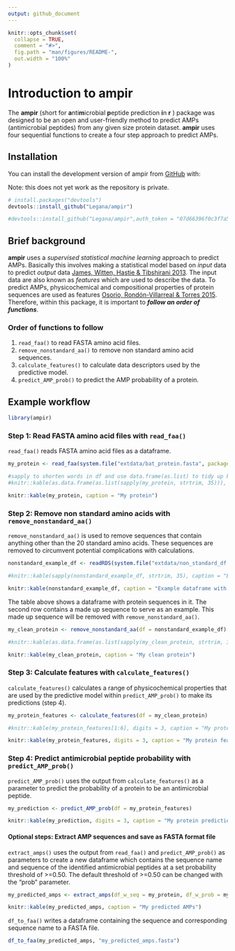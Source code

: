 ```yaml
---
output: github_document
---
```


<!-- README.md is generated from README.Rmd. Please edit that file -->

```r
knitr::opts_chunk$set(
  collapse = TRUE,
  comment = "#>",
  fig.path = "man/figures/README-",
  out.width = "100%"
)
```
# Introduction to ampir

<!-- badges: start -->
<!-- badges: end -->

The **ampir** (short for **a**nti**m**icrobial **p**eptide prediction **i**n **r** ) package was designed to be an open and user-friendly method to predict AMPs (antimicrobial peptides) from any given size protein dataset. **ampir** uses four sequential functions to create a four step approach to predict AMPs.

## Installation

You can install the development version of ampir from [GitHub](https://github.com/) with:

Note: this does not yet work as the repository is private.
```r
# install.packages("devtools")
devtools::install_github("Legana/ampir")
```

```r
#devtools::install_github("Legana/ampir",auth_token = "07d66396f0c3f7a5ac675b8e7312b9eda55d1d8b")
```

## Brief background

**ampir** uses a *supervised statistical machine learning* approach to predict AMPs. Basically this involves making a statistical model based on *input* data to predict *output* data [James, Witten, Hastie & Tibshirani 2013](http://www-bcf.usc.edu/~gareth/ISL/). The input data are also known as *features* which are used to describe the data. To predict AMPs, physicochemical and compositional properties of protein sequences are used as features [Osorio, Rondón-Villarreal & Torres 2015](https://journal.r-project.org/archive/2015/RJ-2015-001/RJ-2015-001.pdf). Therefore, within this package, it is important to ***follow an order of functions***.

### Order of functions to follow

1. `read_faa()` to read FASTA amino acid files.
2. `remove_nonstandard_aa()` to remove non standard amino acid sequences.
3. `calculate_features()` to calculate data descriptors used by the predictive model.
4. `predict_AMP_prob()` to predict the AMP probability of a protein.

## Example workflow

```r
library(ampir)
```

### Step 1: Read FASTA amino acid files with `read_faa()` 

`read_faa()` reads FASTA amino acid files as a dataframe.

```r
my_protein <- read_faa(system.file("extdata/bat_protein.fasta", package = "ampir"))
```

```r
#sapply to shorten words in df and use data.frame(as.list) to tidy up kable output
#knitr::kable(as.data.frame(as.list(sapply(my_protein, strtrim, 35))), caption = "My protein")

knitr::kable(my_protein, caption = "My protein")
```

### Step 2: Remove non standard amino acids with `remove_nonstandard_aa()`

`remove_nonstandard_aa()` is used to remove sequences that contain anything other than the 20 standard amino acids. These sequences are removed to circumvent potential complications with calculations.


```r
nonstandard_example_df <- readRDS(system.file("extdata/non_standard_df.rds", package = "ampir"))

#knitr::kable(sapply(nonstandard_example_df, strtrim, 35), caption = "Example dataframe with a nonsense protein")

knitr::kable(nonstandard_example_df, caption = "Example dataframe with a nonsense protein")
```

The table above shows a dataframe with protein sequences in it. The second row contains a made up sequence to serve as an example. This made up sequence will be removed with `remove_nonstandard_aa()`.

```r
my_clean_protein <- remove_nonstandard_aa(df = nonstandard_example_df)
```

```r
#knitr::kable(as.data.frame(as.list(sapply(my_clean_protein, strtrim, 35))), caption = "My clean protein")

knitr::kable(my_clean_protein, caption = "My clean protein")
```


### Step 3: Calculate features with `calculate_features()`

`calculate_features()` calculates a range of physicochemical properties that are used by the predictive model within `predict_AMP_prob()` to make its predictions (step 4).

```r
my_protein_features <- calculate_features(df = my_clean_protein)
```

```r
#knitr::kable(my_protein_features[1:6], digits = 3, caption = "My protein features ( first six columns )")

knitr::kable(my_protein_features, digits = 3, caption = "My protein features")

```

### Step 4: Predict antimicrobial peptide probability with `predict_AMP_prob()` 

`predict_AMP_prob()` uses the output from `calculate_features()` as a parameter to predict the probability of a protein to be an antimicrobial peptide.

```r
my_prediction <- predict_AMP_prob(df = my_protein_features)
```

```r
knitr::kable(my_prediction, digits = 3, caption = "My protein prediction")
```

#### Optional steps: Extract AMP sequences and save as FASTA format file

`extract_amps()` uses the output from `read_faa()` and `predict_AMP_prob()` as parameters to create a new dataframe which contains the sequence name and sequence of the identified antimicrobial peptides at a set probability threshold of >=0.50. The default threshold of >=0.50 can be changed with the "prob" parameter.

```r
my_predicted_amps <- extract_amps(df_w_seq = my_protein, df_w_prob = my_prediction, prob = 0.55)
```

```r
knitr::kable(my_predicted_amps, caption = "My predicted AMPs")
```

`df_to_faa()` writes a dataframe containing the sequence and corresponding sequence name to a FASTA file.

```r
df_to_faa(my_predicted_amps, "my_predicted_amps.fasta")
```


